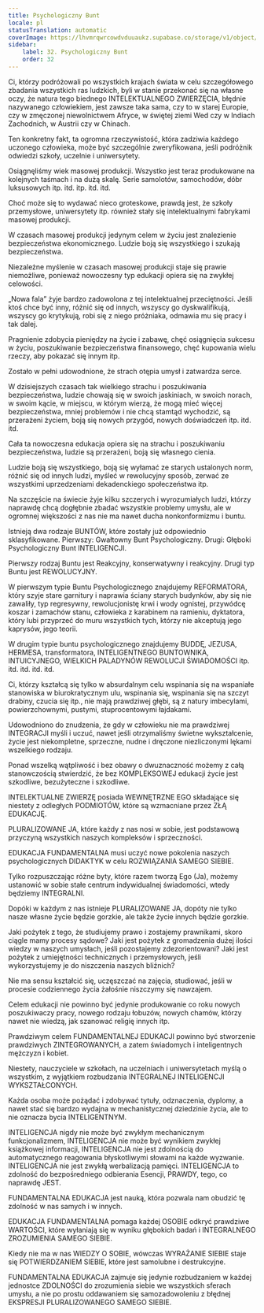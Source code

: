 ```yaml
---
title: Psychologiczny Bunt
locale: pl
statusTranslation: automatic
coverImage: https://lhvmrqwrcowdvduuaukz.supabase.co/storage/v1/object/public/strapi-uploads/small_cover-educacion-fundamental.webp-2d51a7828a2b1309555be27f7e2a61a0.webp
sidebar:
    label: 32. Psychologiczny Bunt
    order: 32
---
```

Ci, którzy podróżowali po wszystkich krajach świata w celu szczegółowego zbadania wszystkich ras ludzkich, byli w stanie przekonać się na własne oczy, że natura tego biednego INTELEKTUALNEGO ZWIERZĘCIA, błędnie nazywanego człowiekiem, jest zawsze taka sama, czy to w starej Europie, czy w zmęczonej niewolnictwem Afryce, w świętej ziemi Wed czy w Indiach Zachodnich, w Austrii czy w Chinach.

Ten konkretny fakt, ta ogromna rzeczywistość, która zadziwia każdego uczonego człowieka, może być szczególnie zweryfikowana, jeśli podróżnik odwiedzi szkoły, uczelnie i uniwersytety.

Osiągnęliśmy wiek masowej produkcji. Wszystko jest teraz produkowane na kolejnych taśmach i na dużą skalę. Serie samolotów, samochodów, dóbr luksusowych itp. itd. itp. itd. itd.

Choć może się to wydawać nieco groteskowe, prawdą jest, że szkoły przemysłowe, uniwersytety itp. również stały się intelektualnymi fabrykami masowej produkcji.

W czasach masowej produkcji jedynym celem w życiu jest znalezienie bezpieczeństwa ekonomicznego. Ludzie boją się wszystkiego i szukają bezpieczeństwa.

Niezależne myślenie w czasach masowej produkcji staje się prawie niemożliwe, ponieważ nowoczesny typ edukacji opiera się na zwykłej celowości.

„Nowa fala” żyje bardzo zadowolona z tej intelektualnej przeciętności. Jeśli ktoś chce być inny, różnić się od innych, wszyscy go dyskwalifikują, wszyscy go krytykują, robi się z niego próżniaka, odmawia mu się pracy i tak dalej.

Pragnienie zdobycia pieniędzy na życie i zabawę, chęć osiągnięcia sukcesu w życiu, poszukiwanie bezpieczeństwa finansowego, chęć kupowania wielu rzeczy, aby pokazać się innym itp.

Zostało w pełni udowodnione, że strach otępia umysł i zatwardza serce.

W dzisiejszych czasach tak wielkiego strachu i poszukiwania bezpieczeństwa, ludzie chowają się w swoich jaskiniach, w swoich norach, w swoim kącie, w miejscu, w którym wierzą, że mogą mieć więcej bezpieczeństwa, mniej problemów i nie chcą stamtąd wychodzić, są przerażeni życiem, boją się nowych przygód, nowych doświadczeń itp. itd. itd.

Cała ta nowoczesna edukacja opiera się na strachu i poszukiwaniu bezpieczeństwa, ludzie są przerażeni, boją się własnego cienia.

Ludzie boją się wszystkiego, boją się wyłamać ze starych ustalonych norm, różnić się od innych ludzi, myśleć w rewolucyjny sposób, zerwać ze wszystkimi uprzedzeniami dekadenckiego społeczeństwa itp.

Na szczęście na świecie żyje kilku szczerych i wyrozumiałych ludzi, którzy naprawdę chcą dogłębnie zbadać wszystkie problemy umysłu, ale w ogromnej większości z nas nie ma nawet ducha nonkonformizmu i buntu.

Istnieją dwa rodzaje BUNTÓW, które zostały już odpowiednio sklasyfikowane. Pierwszy: Gwałtowny Bunt Psychologiczny. Drugi: Głęboki Psychologiczny Bunt INTELIGENCJI.

Pierwszy rodzaj Buntu jest Reakcyjny, konserwatywny i reakcyjny. Drugi typ Buntu jest REWOLUCYJNY.

W pierwszym typie Buntu Psychologicznego znajdujemy REFORMATORA, który szyje stare garnitury i naprawia ściany starych budynków, aby się nie zawaliły, typ regresywny, rewolucjonistę krwi i wody ognistej, przywódcę koszar i zamachów stanu, człowieka z karabinem na ramieniu, dyktatora, który lubi przyprzeć do muru wszystkich tych, którzy nie akceptują jego kaprysów, jego teorii.

W drugim typie buntu psychologicznego znajdujemy BUDDĘ, JEZUSA, HERMESA, transformatora, INTELIGENTNEGO BUNTOWNIKA, INTUICYJNEGO, WIELKICH PALADYNÓW REWOLUCJI ŚWIADOMOŚCI itp. itd. itd. itd. itd.

Ci, którzy kształcą się tylko w absurdalnym celu wspinania się na wspaniałe stanowiska w biurokratycznym ulu, wspinania się, wspinania się na szczyt drabiny, czucia się itp., nie mają prawdziwej głębi, są z natury imbecylami, powierzchownymi, pustymi, stuprocentowymi łajdakami.

Udowodniono do znudzenia, że gdy w człowieku nie ma prawdziwej INTEGRACJI myśli i uczuć, nawet jeśli otrzymaliśmy świetne wykształcenie, życie jest niekompletne, sprzeczne, nudne i dręczone niezliczonymi lękami wszelkiego rodzaju.

Ponad wszelką wątpliwość i bez obawy o dwuznaczność możemy z całą stanowczością stwierdzić, że bez KOMPLEKSOWEJ edukacji życie jest szkodliwe, bezużyteczne i szkodliwe.

INTELEKTUALNE ZWIERZĘ posiada WEWNĘTRZNE EGO składające się niestety z odległych PODMIOTÓW, które są wzmacniane przez ZŁĄ EDUKACJĘ.

PLURALIZOWANE JA, które każdy z nas nosi w sobie, jest podstawową przyczyną wszystkich naszych kompleksów i sprzeczności.

EDUKACJA FUNDAMENTALNA musi uczyć nowe pokolenia naszych psychologicznych DIDAKTYK w celu ROZWIĄZANIA SAMEGO SIEBIE.

Tylko rozpuszczając różne byty, które razem tworzą Ego (Ja), możemy ustanowić w sobie stałe centrum indywidualnej świadomości, wtedy będziemy INTEGRALNI.

Dopóki w każdym z nas istnieje PLURALIZOWANE JA, dopóty nie tylko nasze własne życie będzie gorzkie, ale także życie innych będzie gorzkie.

Jaki pożytek z tego, że studiujemy prawo i zostajemy prawnikami, skoro ciągle mamy procesy sądowe? Jaki jest pożytek z gromadzenia dużej ilości wiedzy w naszych umysłach, jeśli pozostajemy zdezorientowani? Jaki jest pożytek z umiejętności technicznych i przemysłowych, jeśli wykorzystujemy je do niszczenia naszych bliźnich?

Nie ma sensu kształcić się, uczęszczać na zajęcia, studiować, jeśli w procesie codziennego życia żałośnie niszczymy się nawzajem.

Celem edukacji nie powinno być jedynie produkowanie co roku nowych poszukiwaczy pracy, nowego rodzaju łobuzów, nowych chamów, którzy nawet nie wiedzą, jak szanować religię innych itp.

Prawdziwym celem FUNDAMENTALNEJ EDUKACJI powinno być stworzenie prawdziwych ZINTEGROWANYCH, a zatem świadomych i inteligentnych mężczyzn i kobiet.

Niestety, nauczyciele w szkołach, na uczelniach i uniwersytetach myślą o wszystkim, z wyjątkiem rozbudzania INTEGRALNEJ INTELIGENCJI WYKSZTAŁCONYCH.

Każda osoba może pożądać i zdobywać tytuły, odznaczenia, dyplomy, a nawet stać się bardzo wydajna w mechanistycznej dziedzinie życia, ale to nie oznacza bycia INTELIGENTNYM.

INTELIGENCJA nigdy nie może być zwykłym mechanicznym funkcjonalizmem, INTELIGENCJA nie może być wynikiem zwykłej książkowej informacji, INTELIGENCJA nie jest zdolnością do automatycznego reagowania błyskotliwymi słowami na każde wyzwanie. INTELIGENCJA nie jest zwykłą werbalizacją pamięci. INTELIGENCJA to zdolność do bezpośredniego odbierania Esencji, PRAWDY, tego, co naprawdę JEST.

FUNDAMENTALNA EDUKACJA jest nauką, która pozwala nam obudzić tę zdolność w nas samych i w innych.

EDUKACJA FUNDAMENTALNA pomaga każdej OSOBIE odkryć prawdziwe WARTOŚCI, które wyłaniają się w wyniku głębokich badań i INTEGRALNEGO ZROZUMIENIA SAMEGO SIEBIE.

Kiedy nie ma w nas WIEDZY O SOBIE, wówczas WYRAŻANIE SIEBIE staje się POTWIERDZANIEM SIEBIE, które jest samolubne i destrukcyjne.

FUNDAMENTALNA EDUKACJA zajmuje się jedynie rozbudzaniem w każdej jednostce ZDOLNOŚCI do zrozumienia siebie we wszystkich sferach umysłu, a nie po prostu oddawaniem się samozadowoleniu z błędnej EKSPRESJI PLURALIZOWANEGO SAMEGO SIEBIE.


